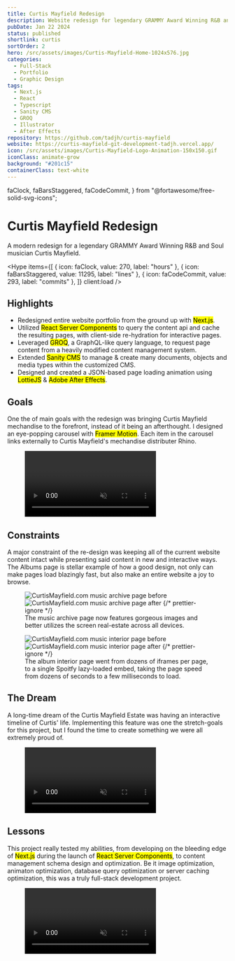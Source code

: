 ```yaml
---
title: Curtis Mayfield Redesign
description: Website redesign for legendary GRAMMY Award Winning R&B and Soul musician Curtis Mayfield.
pubDate: Jan 22 2024
status: published
shortlink: curtis
sortOrder: 2
hero: /src/assets/images/Curtis-Mayfield-Home-1024x576.jpg
categories:
  - Full-Stack
  - Portfolio
  - Graphic Design
tags:
  - Next.js
  - React
  - Typescript
  - Sanity CMS
  - GROQ
  - Illustrator
  - After Effects
repository: https://github.com/tadjh/curtis-mayfield
website: https://curtis-mayfield-git-development-tadjh.vercel.app/
icon: /src/assets/images/Curtis-Mayfield-Logo-Animation-150x150.gif
iconClass: animate-grow
background: "#201c15"
containerClass: text-white
---
```


  faClock,
  faBarsStaggered,
  faCodeCommit,
} from "@fortawesome/free-solid-svg-icons";

# Curtis Mayfield Redesign

A modern redesign for a legendary GRAMMY Award Winning R&B and Soul musician Curtis Mayfield.

<Hype
  items={[
    { icon: faClock, value: 270, label: "hours" },
    { icon: faBarsStaggered, value: 11295, label: "lines" },
    { icon: faCodeCommit, value: 293, label: "commits" },
  ]}
  client:load
/>

## Highlights

- Redesigned entire website portfolio from the ground up with <mark>Next.js</mark>.
- Utilized <mark>React Server Components</mark> to query the content api and cache the resulting pages, with client-side re-hydration for interactive pages.
- Leveraged <mark>GROQ</mark>, a GraphQL-like query language, to request page content from a heavily modified content management system.
- Extended <mark>Sanity CMS</mark> to manage & create many documents, objects and media types within the customized CMS.
- Designed and created a JSON-based page loading animation using <mark>LottieJS</mark> & <mark>Adobe After Effects</mark>.

## Goals

One the of main goals with the redesign was bringing Curtis Mayfield mechandise to the forefront, instead of it being an afterthought. I designed an eye-popping carousel with <mark>Framer Motion</mark>. Each item in the carousel links externally to Curtis Mayfield's mechandise distributer Rhino.

<figure>
  <Video autoplay muted loop class="animate-fadeInView" media={merchCarousel} />
  {/* prettier-ignore */}
  <figcaption>A responsive carousel built with accessibility in mind.</figcaption>
</figure>

## Constraints

A major constraint of the re-design was keeping all of the current website content intact while presenting said content in new and interactive ways. The Albums page is stellar example of how a good design, not only can make pages load blazingly fast, but also make an entire website a joy to browse.

<figure>
  <BeforeAfter client:visible>
    <Image
      src={musicArchiveBefore}
      alt="CurtisMayfield.com music archive page before"
      slot="before"
    />
    <Image
      src={musicArchive}
      alt="CurtisMayfield.com music archive page after"
      slot="after"
    />
  </BeforeAfter>
  {/* prettier-ignore */}
  <figcaption>The music archive page now features gorgeous images and better utilizes the screen real-estate across all devices.</figcaption>
</figure>

<figure>
  <BeforeAfter client:visible>
    <Image
      src={musicSingleBefore}
      alt="CurtisMayfield.com music interior page before"
      slot="before"
    />
    <Image
      src={musicSingle}
      alt="CurtisMayfield.com music interior page after"
      slot="after"
    />
  </BeforeAfter>
  {/* prettier-ignore */}
  <figcaption>The album interior page went from dozens of iframes per page, to a single Spoitfy lazy-loaded embed, taking the page speed from dozens of seconds to a few milliseconds to load.</figcaption>
</figure>

## The Dream

A long-time dream of the Curtis Mayfield Estate was having an interactive timeline of Curtis' life. Implementing this feature was one the stretch-goals for this project, but I found the time to create something we were all extremely proud of.

<figure>
  <Video autoplay muted loop class="animate-fadeInView" media={timelineVideo} />
  {/* prettier-ignore */}
  <figcaption>A rich click-thru timeline of Curtis' life and legendary career.</figcaption>
</figure>

## Lessons

This project really tested my abilities, from developing on the bleeding edge of <mark>Next.js</mark> during the launch of <mark>React Server Components</mark>, to content management schema design and optimization. Be it image optimization, animaton optimization, database query optimization or server caching optimization, this was a truly full-stack development project.

<figure>
  <Video
    autoplay
    muted
    loop
    class="animate-fadeInView"
    media={animationsVideo}
  />
  {/* prettier-ignore */}
  <figcaption>Smooth 60 fps animations made with GPU accelerated CSS and highly performant Javascript.</figcaption>
</figure>
